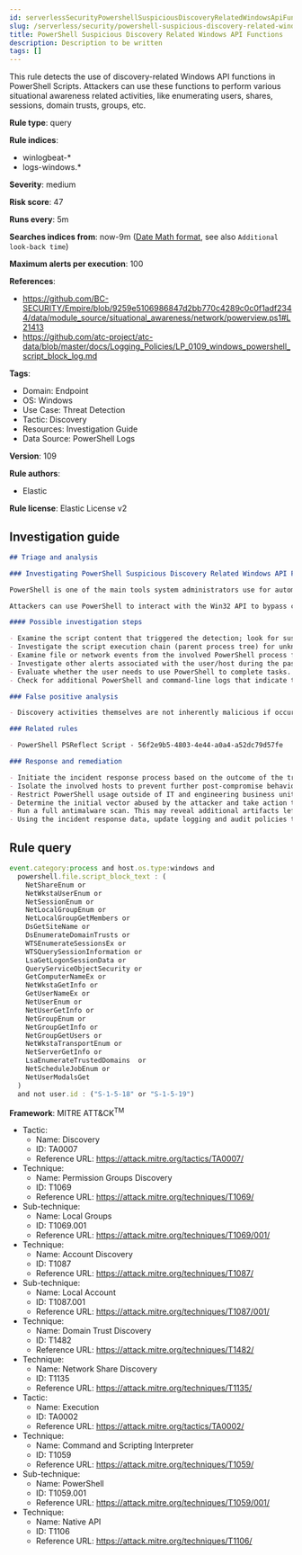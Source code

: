```yaml
---
id: serverlessSecurityPowershellSuspiciousDiscoveryRelatedWindowsApiFunctions
slug: /serverless/security/powershell-suspicious-discovery-related-windows-api-functions
title: PowerShell Suspicious Discovery Related Windows API Functions
description: Description to be written
tags: []
---
```


<div id="powershell-suspicious-discovery-related-windows-api-functions"></div>

This rule detects the use of discovery-related Windows API functions in PowerShell Scripts. Attackers can use these functions to perform various situational awareness related activities, like enumerating users, shares, sessions, domain trusts, groups, etc.

**Rule type**: query

**Rule indices**: 

* winlogbeat-*
* logs-windows.*

**Severity**: medium

**Risk score**: 47

**Runs every**: 5m

**Searches indices from**: now-9m ([Date Math format](((ref))/common-options.html#date-math), see also <DocLink id="serverlessSecurityRulesUiCreate" section="set-the-rules-schedule">`Additional look-back time`</DocLink>)

**Maximum alerts per execution**: 100

**References**: 

* https://github.com/BC-SECURITY/Empire/blob/9259e5106986847d2bb770c4289c0c0f1adf2344/data/module_source/situational_awareness/network/powerview.ps1#L21413
* https://github.com/atc-project/atc-data/blob/master/docs/Logging_Policies/LP_0109_windows_powershell_script_block_log.md

**Tags**: 

* Domain: Endpoint
* OS: Windows
* Use Case: Threat Detection
* Tactic: Discovery
* Resources: Investigation Guide
* Data Source: PowerShell Logs

**Version**: 109

**Rule authors**: 

* Elastic

**Rule license**: Elastic License v2

## Investigation guide

```markdown
## Triage and analysis

### Investigating PowerShell Suspicious Discovery Related Windows API Functions

PowerShell is one of the main tools system administrators use for automation, report routines, and other tasks. This makes it available for use in various environments, and creates an attractive way for attackers to execute code.

Attackers can use PowerShell to interact with the Win32 API to bypass command line based detections, using libraries like PSReflect or Get-ProcAddress Cmdlet.

#### Possible investigation steps

- Examine the script content that triggered the detection; look for suspicious DLL imports, collection or exfiltration capabilities, suspicious functions, encoded or compressed data, and other potentially malicious characteristics.
- Investigate the script execution chain (parent process tree) for unknown processes. Examine their executable files for prevalence, whether they are located in expected locations, and if they are signed with valid digital signatures.
- Examine file or network events from the involved PowerShell process for suspicious behavior.
- Investigate other alerts associated with the user/host during the past 48 hours.
- Evaluate whether the user needs to use PowerShell to complete tasks.
- Check for additional PowerShell and command-line logs that indicate that imported functions were run.

### False positive analysis

- Discovery activities themselves are not inherently malicious if occurring in isolation, as long as the script does not contain other capabilities, and there are no other alerts related to the user or host; such alerts can be dismissed. However, analysts should keep in mind that this is not a common way of getting information, making it suspicious.

### Related rules

- PowerShell PSReflect Script - 56f2e9b5-4803-4e44-a0a4-a52dc79d57fe

### Response and remediation

- Initiate the incident response process based on the outcome of the triage.
- Isolate the involved hosts to prevent further post-compromise behavior.
- Restrict PowerShell usage outside of IT and engineering business units using GPOs, AppLocker, Intune, or similar software.
- Determine the initial vector abused by the attacker and take action to prevent reinfection through the same vector.
- Run a full antimalware scan. This may reveal additional artifacts left in the system, persistence mechanisms, and malware components.
- Using the incident response data, update logging and audit policies to improve the mean time to detect (MTTD) and the mean time to respond (MTTR).
```

## Rule query

```js
event.category:process and host.os.type:windows and
  powershell.file.script_block_text : (
    NetShareEnum or
    NetWkstaUserEnum or
    NetSessionEnum or
    NetLocalGroupEnum or
    NetLocalGroupGetMembers or
    DsGetSiteName or
    DsEnumerateDomainTrusts or
    WTSEnumerateSessionsEx or
    WTSQuerySessionInformation or
    LsaGetLogonSessionData or
    QueryServiceObjectSecurity or
    GetComputerNameEx or
    NetWkstaGetInfo or
    GetUserNameEx or
    NetUserEnum or
    NetUserGetInfo or
    NetGroupEnum or
    NetGroupGetInfo or
    NetGroupGetUsers or
    NetWkstaTransportEnum or
    NetServerGetInfo or
    LsaEnumerateTrustedDomains  or
    NetScheduleJobEnum or
    NetUserModalsGet
  )
  and not user.id : ("S-1-5-18" or "S-1-5-19")

```

**Framework**: MITRE ATT&CK<sup>TM</sup>

* Tactic:
    * Name: Discovery
    * ID: TA0007
    * Reference URL: https://attack.mitre.org/tactics/TA0007/
* Technique:
    * Name: Permission Groups Discovery
    * ID: T1069
    * Reference URL: https://attack.mitre.org/techniques/T1069/
* Sub-technique:
    * Name: Local Groups
    * ID: T1069.001
    * Reference URL: https://attack.mitre.org/techniques/T1069/001/
* Technique:
    * Name: Account Discovery
    * ID: T1087
    * Reference URL: https://attack.mitre.org/techniques/T1087/
* Sub-technique:
    * Name: Local Account
    * ID: T1087.001
    * Reference URL: https://attack.mitre.org/techniques/T1087/001/
* Technique:
    * Name: Domain Trust Discovery
    * ID: T1482
    * Reference URL: https://attack.mitre.org/techniques/T1482/
* Technique:
    * Name: Network Share Discovery
    * ID: T1135
    * Reference URL: https://attack.mitre.org/techniques/T1135/
* Tactic:
    * Name: Execution
    * ID: TA0002
    * Reference URL: https://attack.mitre.org/tactics/TA0002/
* Technique:
    * Name: Command and Scripting Interpreter
    * ID: T1059
    * Reference URL: https://attack.mitre.org/techniques/T1059/
* Sub-technique:
    * Name: PowerShell
    * ID: T1059.001
    * Reference URL: https://attack.mitre.org/techniques/T1059/001/
* Technique:
    * Name: Native API
    * ID: T1106
    * Reference URL: https://attack.mitre.org/techniques/T1106/

